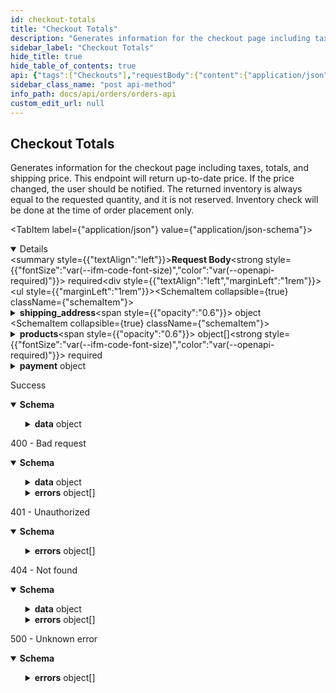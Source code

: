 ```yaml
---
id: checkout-totals
title: "Checkout Totals"
description: "Generates information for the checkout page including taxes, totals, and shipping price."
sidebar_label: "Checkout Totals"
hide_title: true
hide_table_of_contents: true
api: {"tags":["Checkouts"],"requestBody":{"content":{"application/json":{"schema":{"type":"object","required":["products"],"properties":{"shipping_address":{"type":"object","required":["first_name","last_name","address1","city","country","zip"],"properties":{"first_name":{"type":"string","description":"Customer first name.","example":"Eddy"},"last_name":{"type":"string","description":"Customer last name.","example":"Bonsai"},"address1":{"type":"string","description":"The street address of the shipping address.","example":"351 E 103rd St"},"address2":{"type":"string","nullable":true,"description":"An optional additional field for the street address of the shipping address.","example":"Whitecastle"},"city":{"type":"string","description":"The city, town, or village of the shipping address.","example":"New York"},"country":{"type":"string","description":"The two-letter code (ISO 3166-1 format) for the country of the shipping address.","example":"US"},"name":{"type":"string","description":"Full name.","example":"Eddy Bonsai"},"province":{"type":"string","nullable":true,"description":"The two-letter abbreviation of the region of the shipping address.","example":"NY"},"phone":{"type":"string","description":"The phone number at the shipping address.","example":"555-625-1199"},"zip":{"type":"string","description":"The postal code (zip, postcode, Eircode, …) of the shipping address.","example":"10029"}}},"products":{"type":"array","minItems":1,"items":{"type":"object","required":["public_id","variant_id","quantity"],"properties":{"public_id":{"type":"string","description":"ID of the product","example":"clad6pg5z00eu012gfz7hfm92"},"variant_id":{"type":"string","description":"ID of the product variant.","example":"M00679529706740"},"quantity":{"type":"number","format":"float","minimum":1,"description":"Quantity of the product variant in the cart","example":1}}}},"payment":{"type":"object","required":["paymentMethod","requestPaymentIntent"],"properties":{"paymentMethod":{"type":"string","enum":["stripe"]},"requestPaymentIntent":{"type":"boolean","description":"Request a payment intent"}}},"target_currency":{"type":"string","enum":["CAD","USD","GBP","AUD","EUR"],"description":"The currency to return values in.","example":"USD"}}}}},"required":true},"responses":{"200":{"description":"Success","content":{"application/json":{"schema":{"properties":{"data":{"type":"object","required":["subtotal","tax","shipping","total","line_items","currency","shipping_total"],"properties":{"subtotal":{"type":"number","format":"float","minimum":0,"description":"The price of all products in the cart, in target currency (ex. USD).","example":12.5},"tax":{"type":"number","format":"float","minimum":0,"description":"The amount of taxes to be paid, in target currency (ex. USD).","example":1.63},"shipping":{"type":"array","items":{"type":"object","required":["amount","label","code"],"properties":{"amount":{"type":"number","format":"float","minimum":0,"description":"The amount of shipping services to be paid, in dollars.","example":15},"label":{"type":"string","description":"Label to show to the user to indicate the shipping type.","example":"Standard Flat Rate Shipping"},"code":{"type":"number","format":"float","description":"Code that indicates the shipping type.","example":1},"merchant_name":{"type":"string","description":"Merchant name.","example":"Virgin Club"}}}},"total":{"type":"number","format":"float","minimum":0,"description":"The total amount for the order, in target currency (ex. USD).","example":12.25},"duties":{"type":"number","format":"float","minimum":0,"description":"The total amount of duties for the order, in target currency (ex. USD).","example":12.25},"line_items":{"type":"array","items":{"type":"object","required":["public_id","variant_id","inventory","price","quantity","name"],"properties":{"public_id":{"type":"string","description":"Public ID of the product.","example":"clad6pg5z00eu012gfz7hfm92"},"variant_id":{"type":"string","description":"The ID of the product variant.","example":"M00679529706740"},"inventory":{"type":"number","format":"float","minimum":0,"description":"Available inventory for the order. If the inventory is 0, the product is out of stock.","example":2},"price":{"type":"number","format":"float","minimum":0,"description":"Product price, in dollars.","example":12.5},"quantity":{"type":"number","format":"float","minimum":0,"description":"Purchase quantity requested from the endpoint","example":2},"name":{"type":"string","description":"Product name","example":"Joelle Sweater Dress"}}}},"currency":{"type":"string","enum":["CAD","USD","GBP","AUD","EUR"],"description":"Currency that values are returned in.","example":"USD"},"payment":{"type":"object","properties":{"clientSecret":{"type":"string"}}},"shipping_total":{"type":"number","format":"float","minimum":0,"description":"Total amount of shipping costs, in target currency (ex. USD).","example":120.2}}}},"type":"object"}}}},"400":{"description":"400 - Bad request","content":{"application/json":{"schema":{"type":"object","properties":{"data":{"type":"object","required":["subtotal","tax","shipping","total","line_items","currency","shipping_total"],"properties":{"subtotal":{"type":"number","format":"float","minimum":0,"description":"The price of all products in the cart, in target currency (ex. USD).","examples":[12.5,0]},"tax":{"type":"number","format":"float","minimum":0,"description":"The amount of taxes to be paid, in target currency (ex. USD).","examples":[1.63,0]},"shipping":{"type":"array","items":{"type":"object","required":["amount","label","code"],"properties":{"amount":{"type":"number","format":"float","minimum":0,"description":"The amount of shipping services to be paid, in dollars.","example":15},"label":{"type":"string","description":"Label to show to the user to indicate the shipping type.","example":"Standard Flat Rate Shipping"},"code":{"type":"number","format":"float","description":"Code that indicates the shipping type.","example":1},"merchant_name":{"type":"string","description":"Merchant name.","example":"Virgin Club"}}},"example":[]},"total":{"type":"number","format":"float","minimum":0,"description":"The total amount for the order, in target currency (ex. USD).","examples":[12.25,0]},"duties":{"type":"number","format":"float","minimum":0,"description":"The total amount of duties for the order, in target currency (ex. USD).","examples":[12.25,0]},"line_items":{"type":"array","items":{"type":"object","required":["public_id","variant_id","inventory","price","quantity","name"],"properties":{"public_id":{"type":"string","description":"Public ID of the product.","example":"clad6pg5z00eu012gfz7hfm92"},"variant_id":{"type":"string","description":"The ID of the product variant.","example":"M00679529706740"},"inventory":{"type":"number","format":"float","minimum":0,"description":"Available inventory for the order. If the inventory is 0, the product is out of stock.","example":2},"price":{"type":"number","format":"float","minimum":0,"description":"Product price, in dollars.","example":12.5},"quantity":{"type":"number","format":"float","minimum":0,"description":"Purchase quantity requested from the endpoint","example":2},"name":{"type":"string","description":"Product name","example":"Joelle Sweater Dress"}}},"example":[{"public_id":"clad6pg5z00eu012gfz7hfm92","variant_id":"M00679529706740","inventory":0,"price":0,"quantity":2,"name":""}]},"currency":{"type":"string","enum":["CAD","USD","GBP","AUD","EUR"],"description":"Currency that values are returned in.","example":"USD"},"payment":{"type":"object","properties":{"clientSecret":{"type":"string"}}},"shipping_total":{"type":"number","format":"float","minimum":0,"description":"Total amount of shipping costs, in target currency (ex. USD).","examples":[120.2,0]}}},"errors":{"type":"array","items":{"type":"object","required":["id","status","code","title","detail"],"properties":{"id":{"type":"string","description":"Unique identifier for error. Can be used for tracing across services.","example":"123e4567-e89b-12d3-a456-426655440000"},"status":{"type":"number","format":"float","description":"HTTP status code.","example":400},"code":{"type":"string","description":"Unique code for specific error.","example":"PRODUCT_UNAVAILABLE"},"title":{"type":"string","description":"Short description what the error entails.","example":"The product requested is no longer available"},"detail":{"type":"object","properties":{"publicId":{"type":"string","example":"clbj0i7w4041d01z60hv53mcm"},"variantId":{"type":"string","example":"13833901"}},"description":"Useful details related to the error"}}}}}}}}},"401":{"description":"401 - Unauthorized","content":{"application/json":{"schema":{"type":"object","properties":{"errors":{"type":"array","items":{"type":"object","required":["status","detail","title"],"properties":{"status":{"type":"number","format":"float","example":500},"detail":{"type":"string","nullable":true,"example":"Fatal issue"},"title":{"type":"string","example":"Unknown error"}},"example":{"status":401,"detail":"","title":"Authentication information is missing or invalid"}}}},"description":"Authentication information is missing or invalid"}}}},"404":{"description":"404 - Not found","content":{"application/json":{"schema":{"type":"object","properties":{"data":{"type":"object","required":["subtotal","tax","shipping","total","line_items","currency","shipping_total"],"properties":{"subtotal":{"type":"number","format":"float","minimum":0,"description":"The price of all products in the cart, in target currency (ex. USD).","examples":[12.5,0]},"tax":{"type":"number","format":"float","minimum":0,"description":"The amount of taxes to be paid, in target currency (ex. USD).","examples":[1.63,0]},"shipping":{"type":"array","items":{"type":"object","required":["amount","label","code"],"properties":{"amount":{"type":"number","format":"float","minimum":0,"description":"The amount of shipping services to be paid, in dollars.","example":15},"label":{"type":"string","description":"Label to show to the user to indicate the shipping type.","example":"Standard Flat Rate Shipping"},"code":{"type":"number","format":"float","description":"Code that indicates the shipping type.","example":1},"merchant_name":{"type":"string","description":"Merchant name.","example":"Virgin Club"}}},"example":[]},"total":{"type":"number","format":"float","minimum":0,"description":"The total amount for the order, in target currency (ex. USD).","examples":[12.25,0]},"duties":{"type":"number","format":"float","minimum":0,"description":"The total amount of duties for the order, in target currency (ex. USD).","examples":[12.25,0]},"line_items":{"type":"array","items":{"type":"object","required":["public_id","variant_id","inventory","price","quantity","name"],"properties":{"public_id":{"type":"string","description":"Public ID of the product.","example":"clad6pg5z00eu012gfz7hfm92"},"variant_id":{"type":"string","description":"The ID of the product variant.","example":"M00679529706740"},"inventory":{"type":"number","format":"float","minimum":0,"description":"Available inventory for the order. If the inventory is 0, the product is out of stock.","example":2},"price":{"type":"number","format":"float","minimum":0,"description":"Product price, in dollars.","example":12.5},"quantity":{"type":"number","format":"float","minimum":0,"description":"Purchase quantity requested from the endpoint","example":2},"name":{"type":"string","description":"Product name","example":"Joelle Sweater Dress"}}},"example":[{"public_id":"clad6pg5z00eu012gfz7hfm92","variant_id":"M00679529706740","inventory":0,"price":0,"quantity":2,"name":""}]},"currency":{"type":"string","enum":["CAD","USD","GBP","AUD","EUR"],"description":"Currency that values are returned in.","example":"USD"},"payment":{"type":"object","properties":{"clientSecret":{"type":"string"}}},"shipping_total":{"type":"number","format":"float","minimum":0,"description":"Total amount of shipping costs, in target currency (ex. USD).","examples":[120.2,0]}}},"errors":{"type":"array","items":{"type":"object","required":["id","status","code","title","detail"],"properties":{"id":{"type":"string","description":"Unique identifier for error. Can be used for tracing across services.","example":"123e4567-e89b-12d3-a456-426655440000"},"status":{"type":"number","format":"float","description":"HTTP status code.","example":404},"code":{"type":"string","description":"Unique code for specific error.","example":"PRODUCT_DOES_NOT_EXIST"},"title":{"type":"string","description":"Short description what the error entails.","example":"Product does not exist"},"detail":{"type":"object","properties":{"publicId":{"type":"string","example":"clad6pg5z00ru012gfz7hfm92"},"variantId":{"type":"string","example":"M00679529706740"}},"description":"Useful details related to the error"}}}}}}}}},"5XX":{"description":"500 - Unknown error","content":{"application/json":{"schema":{"type":"object","properties":{"errors":{"type":"array","items":{"type":"object","required":["status","detail","title"],"properties":{"status":{"type":"number","format":"float","example":500},"detail":{"type":"string","nullable":true,"example":"Fatal issue"},"title":{"type":"string","example":"Unknown error"}},"example":{"status":500,"detail":"","title":"Unknown error"}}}},"description":"Unknown error"}}}}},"description":"Generates information for the checkout page including taxes, totals, and shipping price.\n      This endpoint will return up-to-date price. If the price changed, the user should be notified.\n      The returned inventory is always equal to the requested quantity, and it is not reserved.\n      Inventory check will be done at the time of order placement only.","method":"post","path":"/checkout","servers":[{"url":"https://api.shopbonsai.ca/orders"}],"security":[{"APIKeyHeader":[]}],"securitySchemes":{"APIKeyHeader":{"type":"apiKey","name":"API-Key","in":"header"}},"jsonRequestBodyExample":{"shipping_address":{"first_name":"Eddy","last_name":"Bonsai","address1":"351 E 103rd St","address2":"Whitecastle","city":"New York","country":"US","name":"Eddy Bonsai","province":"NY","phone":"555-625-1199","zip":"10029"},"products":[{"public_id":"clad6pg5z00eu012gfz7hfm92","variant_id":"M00679529706740","quantity":1}],"payment":{"paymentMethod":"stripe","requestPaymentIntent":true},"target_currency":"USD"},"info":{"title":"Orders API","description":"APIs used for interacting with orders.","version":"2.1.1","contact":{"email":"developers@shopbonsai.ca"}},"postman":{"name":"Checkout Totals","description":{"content":"Generates information for the checkout page including taxes, totals, and shipping price.\n      This endpoint will return up-to-date price. If the price changed, the user should be notified.\n      The returned inventory is always equal to the requested quantity, and it is not reserved.\n      Inventory check will be done at the time of order placement only.","type":"text/plain"},"url":{"path":["checkout"],"host":["{{baseUrl}}"],"query":[],"variable":[]},"header":[{"key":"Content-Type","value":"application/json"},{"key":"Accept","value":"application/json"}],"method":"POST","body":{"mode":"raw","raw":"\"\"","options":{"raw":{"language":"json"}}}}}
sidebar_class_name: "post api-method"
info_path: docs/api/orders/orders-api
custom_edit_url: null
---
```



## Checkout Totals



Generates information for the checkout page including taxes, totals, and shipping price.
      This endpoint will return up-to-date price. If the price changed, the user should be notified.
      The returned inventory is always equal to the requested quantity, and it is not reserved.
      Inventory check will be done at the time of order placement only.

<MimeTabs><TabItem label={"application/json"} value={"application/json-schema"}><details style={{}} data-collapsed={false} open={true}><summary style={{"textAlign":"left"}}><strong>Request Body</strong><strong style={{"fontSize":"var(--ifm-code-font-size)","color":"var(--openapi-required)"}}> required</strong></summary><div style={{"textAlign":"left","marginLeft":"1rem"}}></div><ul style={{"marginLeft":"1rem"}}><SchemaItem collapsible={true} className={"schemaItem"}><details style={{}}><summary style={{}}><strong>shipping_address</strong><span style={{"opacity":"0.6"}}> object</span></summary><div style={{"marginLeft":"1rem"}}><SchemaItem collapsible={false} name={"first_name"} required={true} deprecated={undefined} schemaDescription={"Customer first name."} schemaName={"string"} qualifierMessage={undefined} defaultValue={undefined}></SchemaItem><SchemaItem collapsible={false} name={"last_name"} required={true} deprecated={undefined} schemaDescription={"Customer last name."} schemaName={"string"} qualifierMessage={undefined} defaultValue={undefined}></SchemaItem><SchemaItem collapsible={false} name={"address1"} required={true} deprecated={undefined} schemaDescription={"The street address of the shipping address."} schemaName={"string"} qualifierMessage={undefined} defaultValue={undefined}></SchemaItem><SchemaItem collapsible={false} name={"address2"} required={false} deprecated={undefined} schemaDescription={"An optional additional field for the street address of the shipping address."} schemaName={"string"} qualifierMessage={undefined} defaultValue={undefined}></SchemaItem><SchemaItem collapsible={false} name={"city"} required={true} deprecated={undefined} schemaDescription={"The city, town, or village of the shipping address."} schemaName={"string"} qualifierMessage={undefined} defaultValue={undefined}></SchemaItem><SchemaItem collapsible={false} name={"country"} required={true} deprecated={undefined} schemaDescription={"The two-letter code (ISO 3166-1 format) for the country of the shipping address."} schemaName={"string"} qualifierMessage={undefined} defaultValue={undefined}></SchemaItem><SchemaItem collapsible={false} name={"name"} required={false} deprecated={undefined} schemaDescription={"Full name."} schemaName={"string"} qualifierMessage={undefined} defaultValue={undefined}></SchemaItem><SchemaItem collapsible={false} name={"province"} required={false} deprecated={undefined} schemaDescription={"The two-letter abbreviation of the region of the shipping address."} schemaName={"string"} qualifierMessage={undefined} defaultValue={undefined}></SchemaItem><SchemaItem collapsible={false} name={"phone"} required={false} deprecated={undefined} schemaDescription={"The phone number at the shipping address."} schemaName={"string"} qualifierMessage={undefined} defaultValue={undefined}></SchemaItem><SchemaItem collapsible={false} name={"zip"} required={true} deprecated={undefined} schemaDescription={"The postal code (zip, postcode, Eircode, …) of the shipping address."} schemaName={"string"} qualifierMessage={undefined} defaultValue={undefined}></SchemaItem></div></details></SchemaItem><SchemaItem collapsible={true} className={"schemaItem"}><details style={{}}><summary style={{}}><strong>products</strong><span style={{"opacity":"0.6"}}> object[]</span><strong style={{"fontSize":"var(--ifm-code-font-size)","color":"var(--openapi-required)"}}> required</strong></summary><div style={{"marginLeft":"1rem"}}><div style={{"marginTop":".5rem","marginBottom":".5rem"}}>

**Possible values:** `>= 1`

</div><SchemaItem collapsible={false} name={"public_id"} required={true} deprecated={undefined} schemaDescription={"ID of the product"} schemaName={"string"} qualifierMessage={undefined} defaultValue={undefined}></SchemaItem><SchemaItem collapsible={false} name={"variant_id"} required={true} deprecated={undefined} schemaDescription={"ID of the product variant."} schemaName={"string"} qualifierMessage={undefined} defaultValue={undefined}></SchemaItem><SchemaItem collapsible={false} name={"quantity"} required={true} deprecated={undefined} schemaDescription={"Quantity of the product variant in the cart"} schemaName={"float"} qualifierMessage={"**Possible values:** `>= 1`"} defaultValue={undefined}></SchemaItem></div></details></SchemaItem><SchemaItem collapsible={true} className={"schemaItem"}><details style={{}}><summary style={{}}><strong>payment</strong><span style={{"opacity":"0.6"}}> object</span></summary><div style={{"marginLeft":"1rem"}}><SchemaItem collapsible={false} name={"paymentMethod"} required={true} deprecated={undefined} schemaDescription={undefined} schemaName={"string"} qualifierMessage={"**Possible values:** [`stripe`]"} defaultValue={undefined}></SchemaItem><SchemaItem collapsible={false} name={"requestPaymentIntent"} required={true} deprecated={undefined} schemaDescription={"Request a payment intent"} schemaName={"boolean"} qualifierMessage={undefined} defaultValue={undefined}></SchemaItem></div></details></SchemaItem><SchemaItem collapsible={false} name={"target_currency"} required={false} deprecated={undefined} schemaDescription={"The currency to return values in."} schemaName={"string"} qualifierMessage={"**Possible values:** [`CAD`, `USD`, `GBP`, `AUD`, `EUR`]"} defaultValue={undefined}></SchemaItem></ul></details></TabItem></MimeTabs><div><ApiTabs><TabItem label={"200"} value={"200"}><div>

Success

</div><div><MimeTabs schemaType={"response"}><TabItem label={"application/json"} value={"application/json"}><SchemaTabs><TabItem label={"Schema"} value={"Schema"}><details style={{}} data-collapsed={false} open={true}><summary style={{"textAlign":"left"}}><strong>Schema</strong></summary><div style={{"textAlign":"left","marginLeft":"1rem"}}></div><ul style={{"marginLeft":"1rem"}}><SchemaItem collapsible={true} className={"schemaItem"}><details style={{}}><summary style={{}}><strong>data</strong><span style={{"opacity":"0.6"}}> object</span></summary><div style={{"marginLeft":"1rem"}}><SchemaItem collapsible={false} name={"subtotal"} required={false} deprecated={undefined} schemaDescription={"The price of all products in the cart, in target currency (ex. USD)."} schemaName={"float"} qualifierMessage={undefined} defaultValue={undefined}></SchemaItem><SchemaItem collapsible={false} name={"tax"} required={false} deprecated={undefined} schemaDescription={"The amount of taxes to be paid, in target currency (ex. USD)."} schemaName={"float"} qualifierMessage={undefined} defaultValue={undefined}></SchemaItem><SchemaItem collapsible={true} className={"schemaItem"}><details style={{}}><summary style={{}}><strong>shipping</strong><span style={{"opacity":"0.6"}}> object[]</span></summary><div style={{"marginLeft":"1rem"}}><SchemaItem collapsible={false} name={"amount"} required={false} deprecated={undefined} schemaDescription={"The amount of shipping services to be paid, in dollars."} schemaName={"float"} qualifierMessage={undefined} defaultValue={undefined}></SchemaItem><SchemaItem collapsible={false} name={"label"} required={false} deprecated={undefined} schemaDescription={"Label to show to the user to indicate the shipping type."} schemaName={"string"} qualifierMessage={undefined} defaultValue={undefined}></SchemaItem><SchemaItem collapsible={false} name={"code"} required={false} deprecated={undefined} schemaDescription={"Code that indicates the shipping type."} schemaName={"float"} qualifierMessage={undefined} defaultValue={undefined}></SchemaItem><SchemaItem collapsible={false} name={"merchant_name"} required={false} deprecated={undefined} schemaDescription={"Merchant name."} schemaName={"string"} qualifierMessage={undefined} defaultValue={undefined}></SchemaItem></div></details></SchemaItem><SchemaItem collapsible={false} name={"total"} required={false} deprecated={undefined} schemaDescription={"The total amount for the order, in target currency (ex. USD)."} schemaName={"float"} qualifierMessage={undefined} defaultValue={undefined}></SchemaItem><SchemaItem collapsible={false} name={"duties"} required={false} deprecated={undefined} schemaDescription={"The total amount of duties for the order, in target currency (ex. USD)."} schemaName={"float"} qualifierMessage={undefined} defaultValue={undefined}></SchemaItem><SchemaItem collapsible={true} className={"schemaItem"}><details style={{}}><summary style={{}}><strong>line_items</strong><span style={{"opacity":"0.6"}}> object[]</span></summary><div style={{"marginLeft":"1rem"}}><SchemaItem collapsible={false} name={"public_id"} required={false} deprecated={undefined} schemaDescription={"Public ID of the product."} schemaName={"string"} qualifierMessage={undefined} defaultValue={undefined}></SchemaItem><SchemaItem collapsible={false} name={"variant_id"} required={false} deprecated={undefined} schemaDescription={"The ID of the product variant."} schemaName={"string"} qualifierMessage={undefined} defaultValue={undefined}></SchemaItem><SchemaItem collapsible={false} name={"inventory"} required={false} deprecated={undefined} schemaDescription={"Available inventory for the order. If the inventory is 0, the product is out of stock."} schemaName={"float"} qualifierMessage={undefined} defaultValue={undefined}></SchemaItem><SchemaItem collapsible={false} name={"price"} required={false} deprecated={undefined} schemaDescription={"Product price, in dollars."} schemaName={"float"} qualifierMessage={undefined} defaultValue={undefined}></SchemaItem><SchemaItem collapsible={false} name={"quantity"} required={false} deprecated={undefined} schemaDescription={"Purchase quantity requested from the endpoint"} schemaName={"float"} qualifierMessage={undefined} defaultValue={undefined}></SchemaItem><SchemaItem collapsible={false} name={"name"} required={false} deprecated={undefined} schemaDescription={"Product name"} schemaName={"string"} qualifierMessage={undefined} defaultValue={undefined}></SchemaItem></div></details></SchemaItem><SchemaItem collapsible={false} name={"currency"} required={false} deprecated={undefined} schemaDescription={"Currency that values are returned in."} schemaName={"string"} qualifierMessage={"**Possible values:** [`CAD`, `USD`, `GBP`, `AUD`, `EUR`]"} defaultValue={undefined}></SchemaItem><SchemaItem collapsible={true} className={"schemaItem"}><details style={{}}><summary style={{}}><strong>payment</strong><span style={{"opacity":"0.6"}}> object</span></summary><div style={{"marginLeft":"1rem"}}><SchemaItem collapsible={false} name={"clientSecret"} required={false} deprecated={undefined} schemaDescription={undefined} schemaName={"string"} qualifierMessage={undefined} defaultValue={undefined}></SchemaItem></div></details></SchemaItem><SchemaItem collapsible={false} name={"shipping_total"} required={false} deprecated={undefined} schemaDescription={"Total amount of shipping costs, in target currency (ex. USD)."} schemaName={"float"} qualifierMessage={undefined} defaultValue={undefined}></SchemaItem></div></details></SchemaItem></ul></details></TabItem><TabItem label={"Example (from schema)"} value={"Example (from schema)"}><ResponseSamples responseExample={"{\n  \"data\": {\n    \"subtotal\": 12.5,\n    \"tax\": 1.63,\n    \"shipping\": [\n      {\n        \"amount\": 15,\n        \"label\": \"Standard Flat Rate Shipping\",\n        \"code\": 1,\n        \"merchant_name\": \"Virgin Club\"\n      }\n    ],\n    \"total\": 12.25,\n    \"duties\": 12.25,\n    \"line_items\": [\n      {\n        \"public_id\": \"clad6pg5z00eu012gfz7hfm92\",\n        \"variant_id\": \"M00679529706740\",\n        \"inventory\": 2,\n        \"price\": 12.5,\n        \"quantity\": 2,\n        \"name\": \"Joelle Sweater Dress\"\n      }\n    ],\n    \"currency\": \"USD\",\n    \"payment\": {\n      \"clientSecret\": \"string\"\n    },\n    \"shipping_total\": 120.2\n  }\n}"} language={"json"}></ResponseSamples></TabItem></SchemaTabs></TabItem></MimeTabs></div></TabItem><TabItem label={"400"} value={"400"}><div>

400 - Bad request

</div><div><MimeTabs schemaType={"response"}><TabItem label={"application/json"} value={"application/json"}><SchemaTabs><TabItem label={"Schema"} value={"Schema"}><details style={{}} data-collapsed={false} open={true}><summary style={{"textAlign":"left"}}><strong>Schema</strong></summary><div style={{"textAlign":"left","marginLeft":"1rem"}}></div><ul style={{"marginLeft":"1rem"}}><SchemaItem collapsible={true} className={"schemaItem"}><details style={{}}><summary style={{}}><strong>data</strong><span style={{"opacity":"0.6"}}> object</span></summary><div style={{"marginLeft":"1rem"}}><SchemaItem collapsible={false} name={"subtotal"} required={false} deprecated={undefined} schemaDescription={"The price of all products in the cart, in target currency (ex. USD)."} schemaName={"float"} qualifierMessage={undefined} defaultValue={undefined}></SchemaItem><SchemaItem collapsible={false} name={"tax"} required={false} deprecated={undefined} schemaDescription={"The amount of taxes to be paid, in target currency (ex. USD)."} schemaName={"float"} qualifierMessage={undefined} defaultValue={undefined}></SchemaItem><SchemaItem collapsible={true} className={"schemaItem"}><details style={{}}><summary style={{}}><strong>shipping</strong><span style={{"opacity":"0.6"}}> object[]</span></summary><div style={{"marginLeft":"1rem"}}><SchemaItem collapsible={false} name={"amount"} required={false} deprecated={undefined} schemaDescription={"The amount of shipping services to be paid, in dollars."} schemaName={"float"} qualifierMessage={undefined} defaultValue={undefined}></SchemaItem><SchemaItem collapsible={false} name={"label"} required={false} deprecated={undefined} schemaDescription={"Label to show to the user to indicate the shipping type."} schemaName={"string"} qualifierMessage={undefined} defaultValue={undefined}></SchemaItem><SchemaItem collapsible={false} name={"code"} required={false} deprecated={undefined} schemaDescription={"Code that indicates the shipping type."} schemaName={"float"} qualifierMessage={undefined} defaultValue={undefined}></SchemaItem><SchemaItem collapsible={false} name={"merchant_name"} required={false} deprecated={undefined} schemaDescription={"Merchant name."} schemaName={"string"} qualifierMessage={undefined} defaultValue={undefined}></SchemaItem></div></details></SchemaItem><SchemaItem collapsible={false} name={"total"} required={false} deprecated={undefined} schemaDescription={"The total amount for the order, in target currency (ex. USD)."} schemaName={"float"} qualifierMessage={undefined} defaultValue={undefined}></SchemaItem><SchemaItem collapsible={false} name={"duties"} required={false} deprecated={undefined} schemaDescription={"The total amount of duties for the order, in target currency (ex. USD)."} schemaName={"float"} qualifierMessage={undefined} defaultValue={undefined}></SchemaItem><SchemaItem collapsible={true} className={"schemaItem"}><details style={{}}><summary style={{}}><strong>line_items</strong><span style={{"opacity":"0.6"}}> object[]</span></summary><div style={{"marginLeft":"1rem"}}><SchemaItem collapsible={false} name={"public_id"} required={false} deprecated={undefined} schemaDescription={"Public ID of the product."} schemaName={"string"} qualifierMessage={undefined} defaultValue={undefined}></SchemaItem><SchemaItem collapsible={false} name={"variant_id"} required={false} deprecated={undefined} schemaDescription={"The ID of the product variant."} schemaName={"string"} qualifierMessage={undefined} defaultValue={undefined}></SchemaItem><SchemaItem collapsible={false} name={"inventory"} required={false} deprecated={undefined} schemaDescription={"Available inventory for the order. If the inventory is 0, the product is out of stock."} schemaName={"float"} qualifierMessage={undefined} defaultValue={undefined}></SchemaItem><SchemaItem collapsible={false} name={"price"} required={false} deprecated={undefined} schemaDescription={"Product price, in dollars."} schemaName={"float"} qualifierMessage={undefined} defaultValue={undefined}></SchemaItem><SchemaItem collapsible={false} name={"quantity"} required={false} deprecated={undefined} schemaDescription={"Purchase quantity requested from the endpoint"} schemaName={"float"} qualifierMessage={undefined} defaultValue={undefined}></SchemaItem><SchemaItem collapsible={false} name={"name"} required={false} deprecated={undefined} schemaDescription={"Product name"} schemaName={"string"} qualifierMessage={undefined} defaultValue={undefined}></SchemaItem></div></details></SchemaItem><SchemaItem collapsible={false} name={"currency"} required={false} deprecated={undefined} schemaDescription={"Currency that values are returned in."} schemaName={"string"} qualifierMessage={"**Possible values:** [`CAD`, `USD`, `GBP`, `AUD`, `EUR`]"} defaultValue={undefined}></SchemaItem><SchemaItem collapsible={true} className={"schemaItem"}><details style={{}}><summary style={{}}><strong>payment</strong><span style={{"opacity":"0.6"}}> object</span></summary><div style={{"marginLeft":"1rem"}}><SchemaItem collapsible={false} name={"clientSecret"} required={false} deprecated={undefined} schemaDescription={undefined} schemaName={"string"} qualifierMessage={undefined} defaultValue={undefined}></SchemaItem></div></details></SchemaItem><SchemaItem collapsible={false} name={"shipping_total"} required={false} deprecated={undefined} schemaDescription={"Total amount of shipping costs, in target currency (ex. USD)."} schemaName={"float"} qualifierMessage={undefined} defaultValue={undefined}></SchemaItem></div></details></SchemaItem><SchemaItem collapsible={true} className={"schemaItem"}><details style={{}}><summary style={{}}><strong>errors</strong><span style={{"opacity":"0.6"}}> object[]</span></summary><div style={{"marginLeft":"1rem"}}><SchemaItem collapsible={false} name={"id"} required={false} deprecated={undefined} schemaDescription={"Unique identifier for error. Can be used for tracing across services."} schemaName={"string"} qualifierMessage={undefined} defaultValue={undefined}></SchemaItem><SchemaItem collapsible={false} name={"status"} required={false} deprecated={undefined} schemaDescription={"HTTP status code."} schemaName={"float"} qualifierMessage={undefined} defaultValue={undefined}></SchemaItem><SchemaItem collapsible={false} name={"code"} required={false} deprecated={undefined} schemaDescription={"Unique code for specific error."} schemaName={"string"} qualifierMessage={undefined} defaultValue={undefined}></SchemaItem><SchemaItem collapsible={false} name={"title"} required={false} deprecated={undefined} schemaDescription={"Short description what the error entails."} schemaName={"string"} qualifierMessage={undefined} defaultValue={undefined}></SchemaItem><SchemaItem collapsible={true} className={"schemaItem"}><details style={{}}><summary style={{}}><strong>detail</strong><span style={{"opacity":"0.6"}}> object</span></summary><div style={{"marginLeft":"1rem"}}><div style={{"marginTop":".5rem","marginBottom":".5rem"}}>

Useful details related to the error

</div><SchemaItem collapsible={false} name={"publicId"} required={false} deprecated={undefined} schemaDescription={undefined} schemaName={"string"} qualifierMessage={undefined} defaultValue={undefined}></SchemaItem><SchemaItem collapsible={false} name={"variantId"} required={false} deprecated={undefined} schemaDescription={undefined} schemaName={"string"} qualifierMessage={undefined} defaultValue={undefined}></SchemaItem></div></details></SchemaItem></div></details></SchemaItem></ul></details></TabItem><TabItem label={"Example (from schema)"} value={"Example (from schema)"}><ResponseSamples responseExample={"{\n  \"data\": {\n    \"subtotal\": 0,\n    \"tax\": 0,\n    \"shipping\": [],\n    \"total\": 0,\n    \"duties\": 0,\n    \"line_items\": [\n      {\n        \"public_id\": \"clad6pg5z00eu012gfz7hfm92\",\n        \"variant_id\": \"M00679529706740\",\n        \"inventory\": 0,\n        \"price\": 0,\n        \"quantity\": 2,\n        \"name\": \"\"\n      }\n    ],\n    \"currency\": \"USD\",\n    \"payment\": {\n      \"clientSecret\": \"string\"\n    },\n    \"shipping_total\": 0\n  },\n  \"errors\": [\n    {\n      \"id\": \"123e4567-e89b-12d3-a456-426655440000\",\n      \"status\": 400,\n      \"code\": \"PRODUCT_UNAVAILABLE\",\n      \"title\": \"The product requested is no longer available\",\n      \"detail\": {\n        \"publicId\": \"clbj0i7w4041d01z60hv53mcm\",\n        \"variantId\": \"13833901\"\n      }\n    }\n  ]\n}"} language={"json"}></ResponseSamples></TabItem></SchemaTabs></TabItem></MimeTabs></div></TabItem><TabItem label={"401"} value={"401"}><div>

401 - Unauthorized

</div><div><MimeTabs schemaType={"response"}><TabItem label={"application/json"} value={"application/json"}><SchemaTabs><TabItem label={"Schema"} value={"Schema"}><details style={{}} data-collapsed={false} open={true}><summary style={{"textAlign":"left"}}><strong>Schema</strong></summary><div style={{"textAlign":"left","marginLeft":"1rem"}}></div><ul style={{"marginLeft":"1rem"}}><SchemaItem collapsible={true} className={"schemaItem"}><details style={{}}><summary style={{}}><strong>errors</strong><span style={{"opacity":"0.6"}}> object[]</span></summary><div style={{"marginLeft":"1rem"}}><SchemaItem collapsible={false} name={"status"} required={false} deprecated={undefined} schemaDescription={undefined} schemaName={"float"} qualifierMessage={undefined} defaultValue={undefined}></SchemaItem><SchemaItem collapsible={false} name={"detail"} required={false} deprecated={undefined} schemaDescription={undefined} schemaName={"string"} qualifierMessage={undefined} defaultValue={undefined}></SchemaItem><SchemaItem collapsible={false} name={"title"} required={false} deprecated={undefined} schemaDescription={undefined} schemaName={"string"} qualifierMessage={undefined} defaultValue={undefined}></SchemaItem></div></details></SchemaItem></ul></details></TabItem><TabItem label={"Example (from schema)"} value={"Example (from schema)"}><ResponseSamples responseExample={"{\n  \"errors\": [\n    {\n      \"status\": 401,\n      \"detail\": \"\",\n      \"title\": \"Authentication information is missing or invalid\"\n    }\n  ]\n}"} language={"json"}></ResponseSamples></TabItem></SchemaTabs></TabItem></MimeTabs></div></TabItem><TabItem label={"404"} value={"404"}><div>

404 - Not found

</div><div><MimeTabs schemaType={"response"}><TabItem label={"application/json"} value={"application/json"}><SchemaTabs><TabItem label={"Schema"} value={"Schema"}><details style={{}} data-collapsed={false} open={true}><summary style={{"textAlign":"left"}}><strong>Schema</strong></summary><div style={{"textAlign":"left","marginLeft":"1rem"}}></div><ul style={{"marginLeft":"1rem"}}><SchemaItem collapsible={true} className={"schemaItem"}><details style={{}}><summary style={{}}><strong>data</strong><span style={{"opacity":"0.6"}}> object</span></summary><div style={{"marginLeft":"1rem"}}><SchemaItem collapsible={false} name={"subtotal"} required={false} deprecated={undefined} schemaDescription={"The price of all products in the cart, in target currency (ex. USD)."} schemaName={"float"} qualifierMessage={undefined} defaultValue={undefined}></SchemaItem><SchemaItem collapsible={false} name={"tax"} required={false} deprecated={undefined} schemaDescription={"The amount of taxes to be paid, in target currency (ex. USD)."} schemaName={"float"} qualifierMessage={undefined} defaultValue={undefined}></SchemaItem><SchemaItem collapsible={true} className={"schemaItem"}><details style={{}}><summary style={{}}><strong>shipping</strong><span style={{"opacity":"0.6"}}> object[]</span></summary><div style={{"marginLeft":"1rem"}}><SchemaItem collapsible={false} name={"amount"} required={false} deprecated={undefined} schemaDescription={"The amount of shipping services to be paid, in dollars."} schemaName={"float"} qualifierMessage={undefined} defaultValue={undefined}></SchemaItem><SchemaItem collapsible={false} name={"label"} required={false} deprecated={undefined} schemaDescription={"Label to show to the user to indicate the shipping type."} schemaName={"string"} qualifierMessage={undefined} defaultValue={undefined}></SchemaItem><SchemaItem collapsible={false} name={"code"} required={false} deprecated={undefined} schemaDescription={"Code that indicates the shipping type."} schemaName={"float"} qualifierMessage={undefined} defaultValue={undefined}></SchemaItem><SchemaItem collapsible={false} name={"merchant_name"} required={false} deprecated={undefined} schemaDescription={"Merchant name."} schemaName={"string"} qualifierMessage={undefined} defaultValue={undefined}></SchemaItem></div></details></SchemaItem><SchemaItem collapsible={false} name={"total"} required={false} deprecated={undefined} schemaDescription={"The total amount for the order, in target currency (ex. USD)."} schemaName={"float"} qualifierMessage={undefined} defaultValue={undefined}></SchemaItem><SchemaItem collapsible={false} name={"duties"} required={false} deprecated={undefined} schemaDescription={"The total amount of duties for the order, in target currency (ex. USD)."} schemaName={"float"} qualifierMessage={undefined} defaultValue={undefined}></SchemaItem><SchemaItem collapsible={true} className={"schemaItem"}><details style={{}}><summary style={{}}><strong>line_items</strong><span style={{"opacity":"0.6"}}> object[]</span></summary><div style={{"marginLeft":"1rem"}}><SchemaItem collapsible={false} name={"public_id"} required={false} deprecated={undefined} schemaDescription={"Public ID of the product."} schemaName={"string"} qualifierMessage={undefined} defaultValue={undefined}></SchemaItem><SchemaItem collapsible={false} name={"variant_id"} required={false} deprecated={undefined} schemaDescription={"The ID of the product variant."} schemaName={"string"} qualifierMessage={undefined} defaultValue={undefined}></SchemaItem><SchemaItem collapsible={false} name={"inventory"} required={false} deprecated={undefined} schemaDescription={"Available inventory for the order. If the inventory is 0, the product is out of stock."} schemaName={"float"} qualifierMessage={undefined} defaultValue={undefined}></SchemaItem><SchemaItem collapsible={false} name={"price"} required={false} deprecated={undefined} schemaDescription={"Product price, in dollars."} schemaName={"float"} qualifierMessage={undefined} defaultValue={undefined}></SchemaItem><SchemaItem collapsible={false} name={"quantity"} required={false} deprecated={undefined} schemaDescription={"Purchase quantity requested from the endpoint"} schemaName={"float"} qualifierMessage={undefined} defaultValue={undefined}></SchemaItem><SchemaItem collapsible={false} name={"name"} required={false} deprecated={undefined} schemaDescription={"Product name"} schemaName={"string"} qualifierMessage={undefined} defaultValue={undefined}></SchemaItem></div></details></SchemaItem><SchemaItem collapsible={false} name={"currency"} required={false} deprecated={undefined} schemaDescription={"Currency that values are returned in."} schemaName={"string"} qualifierMessage={"**Possible values:** [`CAD`, `USD`, `GBP`, `AUD`, `EUR`]"} defaultValue={undefined}></SchemaItem><SchemaItem collapsible={true} className={"schemaItem"}><details style={{}}><summary style={{}}><strong>payment</strong><span style={{"opacity":"0.6"}}> object</span></summary><div style={{"marginLeft":"1rem"}}><SchemaItem collapsible={false} name={"clientSecret"} required={false} deprecated={undefined} schemaDescription={undefined} schemaName={"string"} qualifierMessage={undefined} defaultValue={undefined}></SchemaItem></div></details></SchemaItem><SchemaItem collapsible={false} name={"shipping_total"} required={false} deprecated={undefined} schemaDescription={"Total amount of shipping costs, in target currency (ex. USD)."} schemaName={"float"} qualifierMessage={undefined} defaultValue={undefined}></SchemaItem></div></details></SchemaItem><SchemaItem collapsible={true} className={"schemaItem"}><details style={{}}><summary style={{}}><strong>errors</strong><span style={{"opacity":"0.6"}}> object[]</span></summary><div style={{"marginLeft":"1rem"}}><SchemaItem collapsible={false} name={"id"} required={false} deprecated={undefined} schemaDescription={"Unique identifier for error. Can be used for tracing across services."} schemaName={"string"} qualifierMessage={undefined} defaultValue={undefined}></SchemaItem><SchemaItem collapsible={false} name={"status"} required={false} deprecated={undefined} schemaDescription={"HTTP status code."} schemaName={"float"} qualifierMessage={undefined} defaultValue={undefined}></SchemaItem><SchemaItem collapsible={false} name={"code"} required={false} deprecated={undefined} schemaDescription={"Unique code for specific error."} schemaName={"string"} qualifierMessage={undefined} defaultValue={undefined}></SchemaItem><SchemaItem collapsible={false} name={"title"} required={false} deprecated={undefined} schemaDescription={"Short description what the error entails."} schemaName={"string"} qualifierMessage={undefined} defaultValue={undefined}></SchemaItem><SchemaItem collapsible={true} className={"schemaItem"}><details style={{}}><summary style={{}}><strong>detail</strong><span style={{"opacity":"0.6"}}> object</span></summary><div style={{"marginLeft":"1rem"}}><div style={{"marginTop":".5rem","marginBottom":".5rem"}}>

Useful details related to the error

</div><SchemaItem collapsible={false} name={"publicId"} required={false} deprecated={undefined} schemaDescription={undefined} schemaName={"string"} qualifierMessage={undefined} defaultValue={undefined}></SchemaItem><SchemaItem collapsible={false} name={"variantId"} required={false} deprecated={undefined} schemaDescription={undefined} schemaName={"string"} qualifierMessage={undefined} defaultValue={undefined}></SchemaItem></div></details></SchemaItem></div></details></SchemaItem></ul></details></TabItem><TabItem label={"Example (from schema)"} value={"Example (from schema)"}><ResponseSamples responseExample={"{\n  \"data\": {\n    \"subtotal\": 0,\n    \"tax\": 0,\n    \"shipping\": [],\n    \"total\": 0,\n    \"duties\": 0,\n    \"line_items\": [\n      {\n        \"public_id\": \"clad6pg5z00eu012gfz7hfm92\",\n        \"variant_id\": \"M00679529706740\",\n        \"inventory\": 0,\n        \"price\": 0,\n        \"quantity\": 2,\n        \"name\": \"\"\n      }\n    ],\n    \"currency\": \"USD\",\n    \"payment\": {\n      \"clientSecret\": \"string\"\n    },\n    \"shipping_total\": 0\n  },\n  \"errors\": [\n    {\n      \"id\": \"123e4567-e89b-12d3-a456-426655440000\",\n      \"status\": 404,\n      \"code\": \"PRODUCT_DOES_NOT_EXIST\",\n      \"title\": \"Product does not exist\",\n      \"detail\": {\n        \"publicId\": \"clad6pg5z00ru012gfz7hfm92\",\n        \"variantId\": \"M00679529706740\"\n      }\n    }\n  ]\n}"} language={"json"}></ResponseSamples></TabItem></SchemaTabs></TabItem></MimeTabs></div></TabItem><TabItem label={"5XX"} value={"5XX"}><div>

500 - Unknown error

</div><div><MimeTabs schemaType={"response"}><TabItem label={"application/json"} value={"application/json"}><SchemaTabs><TabItem label={"Schema"} value={"Schema"}><details style={{}} data-collapsed={false} open={true}><summary style={{"textAlign":"left"}}><strong>Schema</strong></summary><div style={{"textAlign":"left","marginLeft":"1rem"}}></div><ul style={{"marginLeft":"1rem"}}><SchemaItem collapsible={true} className={"schemaItem"}><details style={{}}><summary style={{}}><strong>errors</strong><span style={{"opacity":"0.6"}}> object[]</span></summary><div style={{"marginLeft":"1rem"}}><SchemaItem collapsible={false} name={"status"} required={false} deprecated={undefined} schemaDescription={undefined} schemaName={"float"} qualifierMessage={undefined} defaultValue={undefined}></SchemaItem><SchemaItem collapsible={false} name={"detail"} required={false} deprecated={undefined} schemaDescription={undefined} schemaName={"string"} qualifierMessage={undefined} defaultValue={undefined}></SchemaItem><SchemaItem collapsible={false} name={"title"} required={false} deprecated={undefined} schemaDescription={undefined} schemaName={"string"} qualifierMessage={undefined} defaultValue={undefined}></SchemaItem></div></details></SchemaItem></ul></details></TabItem><TabItem label={"Example (from schema)"} value={"Example (from schema)"}><ResponseSamples responseExample={"{\n  \"errors\": [\n    {\n      \"status\": 500,\n      \"detail\": \"\",\n      \"title\": \"Unknown error\"\n    }\n  ]\n}"} language={"json"}></ResponseSamples></TabItem></SchemaTabs></TabItem></MimeTabs></div></TabItem></ApiTabs></div>
      